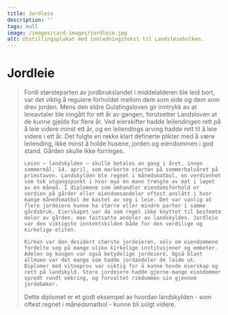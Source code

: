 ```yaml
---
title: Jordleie
description: ''
tags: null
image: /images/card-images/jordleie.jpg
alt: Utstillingsplakat med innledningstekst til Landsleiebolken.
---
```



# Jordleie

<Blockquote
    quote='«Bruks- og vedlikeholdsplikt gir rett til bygsel, og jordleie gir rett til avling og alt arbeid som er i avtalen deres.»'
    footer='Landsleiebolken, kapittel 1' />

<Spacer height={40}/>
<Container stil="initial side">
    Fordi størsteparten av jordbrukslandet i middelalderen ble leid bort, var det viktig å regulere forholdet mellom dem som eide og dem som drev jorden. Mens den eldre Gulatingsloven gir inntrykk av at leieavtaler ble inngått for ett år av gangen, forutsetter Landsloven at de kunne gjelde for flere år. 
    Ved eierskifter hadde leilendingen rett på å leie videre minst ett år, og en leilendings arving hadde rett til å leie videre i ett år. Det fulgte en rekke klart definerte plikter med å være leilending, ikke minst å holde husene, jorden og eiendommen i god stand. Gården skulle ikke forringes. 
    
    Leien – landskylden – skulle betales en gang i året, innen sommermål, 14. april, som markerte starten på sommerhalvåret på primstaven. Landskylden ble regnet i månedsmatbol, en verdienhet som tok utgangspunkt i hvor mye en mann trengte av mat i løpet av en måned. I diplomene som omhandler eiendomsforhold er verdien på gårder eller eiendomsandeler oftest anslått i hvor mange månedsmatbol de kastet av seg i leie. Det var vanlig at flere jordeiere kunne ha større eller mindre parter i samme gårdsbruk. Eierskapet var da som regel ikke knyttet til bestemte deler av gården, men fastsatte andeler av landskylden. Jordleie var den viktigste inntektskilden både for den verdslige og kirkelige eliten. 
    
    Kirken var den desidert største jordeieren, selv om eiendommene fordelte seg på mange ulike kirkelige institusjoner og embeter. Adelen og kongen var også betydelige jordeiere. Også blant allmuen var det mange som hadde jordandeler de leide ut. Diplomer med vitneprov var viktig for å kunne hevde eierskap og rett på landskyld. Store jordeiere hadde gjerne mange eiendommer spredt rundt omkring, og forvaltet rikdommen sin gjennom jordebøker.
</Container>

<Work id="ubb-diplom-0005">
Dette diplomet er et godt eksempel av hvordan landskylden - som oftest regnet i månedsmatbol - kunne bli solgt videre.
</Work>
<Spacer height={170}/>
